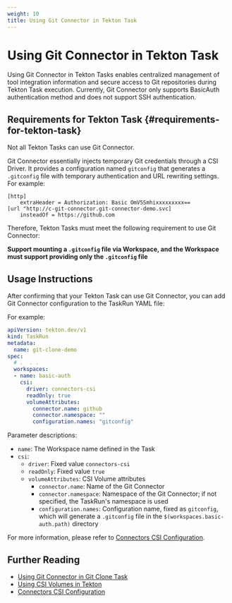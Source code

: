 ```yaml
---
weight: 10
title: Using Git Connector in Tekton Task
---
```


# Using Git Connector in Tekton Task

Using Git Connector in Tekton Tasks enables centralized management of tool integration information and secure access to Git repositories during Tekton Task execution.
Currently, Git Connector only supports BasicAuth authentication method and does not support SSH authentication.

## Requirements for Tekton Task \{#requirements-for-tekton-task}

Not all Tekton Tasks can use Git Connector.

Git Connector essentially injects temporary Git credentials through a CSI Driver. It provides a configuration named `gitconfig` that generates a `.gitconfig` file with temporary authentication and URL rewriting settings.
For example:

```
[http]
    extraHeader = Authorization: Basic OmV5Smhixxxxxxxxx==
[url "http://c-git-connector.git-connector-demo.svc]
    insteadOf = https://github.com
```

Therefore, Tekton Tasks must meet the following requirement to use Git Connector:

**Support mounting a `.gitconfig` file via Workspace, and the Workspace must support providing only the `.gitconfig` file**


## Usage Instructions

After confirming that your Tekton Task can use Git Connector, you can add Git Connector configuration to the TaskRun YAML file:

For example:

```yaml
apiVersion: tekton.dev/v1
kind: TaskRun
metadata:
  name: git-clone-demo
spec:
  # .  . .
  workspaces:
  - name: basic-auth
    csi:
      driver: connectors-csi
      readOnly: true
      volumeAttributes:
        connector.name: github
        connector.namespace: ""
        configuration.names: "gitconfig"
```

Parameter descriptions:

- `name`: The Workspace name defined in the Task
- `csi`:
  - `driver`: Fixed value `connectors-csi`
  - `readOnly`: Fixed value `true`
  - `volumeAttributes`: CSI Volume attributes
    - `connector.name`: Name of the Git Connector
    - `connector.namespace`: Namespace of the Git Connector; if not specified, the TaskRun's namespace is used
    - `configuration.names`: Configuration name, fixed as `gitconfig`, which will generate a `.gitconfig` file in the `$(workspaces.basic-auth.path)` directory

For more information, please refer to [Connectors CSI Configuration](../../connectors/concepts/connectors_csi.mdx).

## Further Reading

- [Using Git Connector in Git Clone Task](../quick_start.mdx)
- [Using CSI Volumes in Tekton](https://tekton.dev/docs/pipelines/workspaces/#csi)
- [Connectors CSI Configuration](../../connectors/concepts/connectors_csi.mdx)
